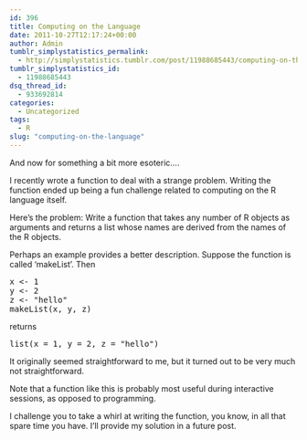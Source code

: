 ```yaml
---
id: 396
title: Computing on the Language
date: 2011-10-27T12:17:24+00:00
author: Admin
tumblr_simplystatistics_permalink:
  - http://simplystatistics.tumblr.com/post/11988685443/computing-on-the-language
tumblr_simplystatistics_id:
  - 11988685443
dsq_thread_id:
  - 933692814
categories:
  - Uncategorized
tags:
  - R
slug: "computing-on-the-language"
---
```

And now for something a bit more esoteric&#8230;.

I recently wrote a function to deal with a strange problem. Writing the function ended up being a fun challenge related to computing on the R language itself.

Here&#8217;s the problem: Write a function that takes any number of R objects as arguments and returns a list whose names are derived from the names of the R objects.

<!-- more -->Perhaps an example provides a better description. Suppose the function is called &#8216;makeList&#8217;. Then 

<pre>x &lt;- 1<br />y &lt;- 2<br />z &lt;- "hello"<br />makeList(x, y, z)
</pre>

returns

<pre>list(x = 1, y = 2, z = "hello")
</pre>

It originally seemed straightforward to me, but it turned out to be very much not straightforward. 

Note that a function like this is probably most useful during interactive sessions, as opposed to programming.

I challenge you to take a whirl at writing the function, you know, in all that spare time you have. I&#8217;ll provide my solution in a future post.
